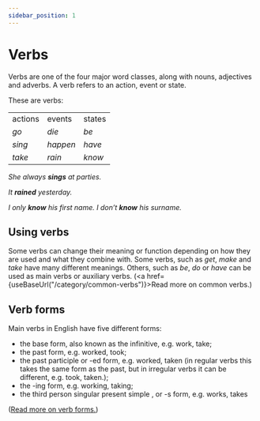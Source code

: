 ```yaml
---
sidebar_position: 1
---
```



# Verbs

Verbs are one of the four major word classes, along with nouns, adjectives and adverbs. A verb refers to an action, event or state.

These are verbs:

<table><tbody><tr valign="top"><td>actions</td><td>events</td><td>states</td></tr><tr valign="top"><td><i>go</i></td><td><i>die</i></td><td><i>be</i></td></tr><tr valign="top"><td><i>sing</i></td><td><i>happen</i></td><td><i>have</i></td></tr><tr valign="top"><td><i>take</i></td><td><i>rain</i></td><td><i>know</i></td></tr></tbody></table>

*She always **sings** at parties.*

*It **rained** yesterday.*

*I only **know** his first name. I don’t **know** his surname.*

## Using verbs

Some verbs can change their meaning or function depending on how they are used and what they combine with. Some verbs, such as *get*, *make* and *take* have many different meanings. Others, such as *be*, *do* or *have* can be used as main verbs or auxiliary verbs. (<a href={useBaseUrl("/category/common-verbs")}>Read more on common verbs.</a>)

## Verb forms

Main verbs in English have five different forms:

- the base form, also known as the infinitive, e.g. work, take;
- the past form, e.g. worked, took;
- the past participle or \-ed form, e.g. worked, taken (in regular verbs this takes the same form as the past, but in irregular verbs it can be different, e.g. took, taken.);
- the \-ing form, e.g. working, taking;
- the third person singular present simple , or \-s form, e.g. works, takes

([Read more on verb forms.](./Verbsbasicforms))
